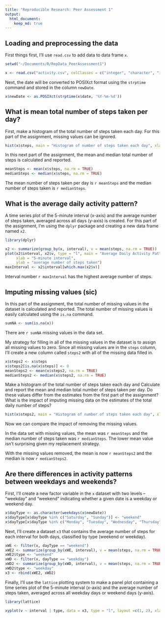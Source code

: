```yaml
---
title: "Reproducible Research: Peer Assessment 1"
output: 
  html_document:
    keep_md: true
---
```


## Loading and preprocessing the data

First things first, I'll use `read.csv` to add data to data frame `x`.

```r
setwd("~/Documents/R/RepData_PeerAssessment1")
```

```r
x <- read.csv("activity.csv", colClasses = c("integer", "character", "integer"))
```

Next, the date will be converted to POSIXct format using the `strptime` command and stored in the column `newDate`.

```r
x$newDate <- as.POSIXct(strptime(x$date, '%Y-%m-%d'))
```

## What is mean total number of steps taken per day?
First, make a histogram of the total number of steps taken each day.  For this part of the assignment, missing values can be ignored.

```r
hist(x$steps, main = "Histogram of number of steps taken each day", xlab = "number of steps")
```

In this next part of the assignment, the mean and median total number of steps is calculated and reported.  

```r
meanSteps <- mean(x$steps, na.rm = TRUE)
medianSteps <- median(x$steps, na.rm = TRUE)
```

The mean number of steps taken per day is `r meanSteps` and the median number of steps taken is `r medianSteps`.
    
## What is the average daily activity pattern?

A time series plot of the 5-minute interval (x-axis) and the average number of steps taken, averaged across all days (y-axis) is created.  For this part of the assignment, I'm using the `dplyr` package and creating a new data frame named `x2`.

```r
library(dplyr)
```

```r
x2 <- summarize(group_by(x, interval), v = mean(steps, na.rm = TRUE))
plot(x2$interval, x2$v, type = "l", main = "Average Daily Activity Pattern", 
     xlab = "5-minute interval", 
     ylab = "average number of steps taken")
maxInterval <- x2$interval[which.max(x2$v)]
```

Interval number `r maxInterval` has the highest average number of steps.

## Imputing missing values (sic)

In this part of the assignment, the total number of missing values in the dataset is calculated and reported.  The total number of missing values is easily calculated using the `is.na` command.

```r
sumNA <- sum(is.na(x))
```

There are `r sumNA` missing values in the data set.

My strategy for filling in all of the missing values in the dataset is to assign all missing values to zero.  Since all missing values are in the `steps` column, I'll create a new column called `steps2` with all of the missing data filled in.

```r
x$steps2 <- x$steps
x$steps2[is.na(x$steps)] <- 0
meanSteps2 <- mean(x$steps2, na.rm = TRUE)
medianSteps2 <- median(x$steps2, na.rm = TRUE)
```

Make a histogram of the total number of steps taken each day and Calculate and report the mean and median total number of steps taken per day. Do these values differ from the estimates from the first part of the assignment? What is the impact of imputing missing data on the estimates of the total daily number of steps?

```r
hist(x$steps2, main = "Histogram of number of steps taken each day", xlab = "number of steps")
```

Now we can compare the impact of removing the missing values.  

In the data set with missing values, the mean was `r meanSteps` and the median number of steps taken was `r medianSteps`.  The lower mean value isn't surprising given my replacement strategy.

With the missing values removed, the mean is now `r meanSteps2` and the median is now `r medianSteps2`.

## Are there differences in activity patterns between weekdays and weekends?

First, I'll create a new factor variable in the `x` dataset with two levels – “weekday” and “weekend” indicating whether a given date is a weekday or weekend day.

```r
x$dayType <- as.character(weekdays(x$newDate))
x$dayType[x$dayType %in% c("Saturday", "Sunday")] <- "weekend"
x$dayType[x$dayType %in% c("Monday", "Tuesday", "Wednesday", "Thursday", "Friday")] <- "weekday"
```

Next, I'll create a dataset `x3` that contains the average number of steps for each interval for both days, classified by type (weekend or weekday).

```r
xWE <- filter(x, dayType == "weekend")
xWE2 <- summarize(group_by(xWE, interval), v = mean(steps, na.rm = TRUE))
xWE2$type <- "weekend"
xWD <- filter(x, dayType == "weekday")
xWD2 <- summarize(group_by(xWD, interval), v = mean(steps, na.rm = TRUE))
xWD2$type <- "weekday"
x3 <- rbind(xWE2, xWD2)
```

Finally, I'll use the `lattice` plotting system to make a panel plot containing a time series plot of the 5-minute interval (x-axis) and the average number of steps taken, averaged across all weekday days or weekend days (y-axis).

``` r
library(lattice)
```

```r
xyplot(v ~ interval | type, data = x3, type = "l", layout =c(1, 2), xlab = "interval", ylab = "Number of steps")
```

